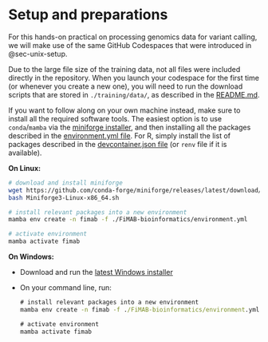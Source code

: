 # Setup and preparations {.unnumbered}

For this hands-on practical on processing genomics data for variant calling, we will make use of the same GitHub Codespaces that were introduced in @sec-unix-setup.

Due to the large file size of the training data, not all files were included directly in the repository. When you launch your codespace for the first time (or whenever you create a new one), you will need to run the download scripts that are stored in `./training/data/`, as described in the [README.md](../../training/data/README.md).

If you want to follow along on your own machine instead, make sure to install all the required software tools. The easiest option is to use `conda`/`mamba` via the [miniforge installer](https://github.com/conda-forge/miniforge), and then installing all the packages described in the [environment.yml file](../../environment.yml). For R, simply install the list of packages described in the [devcontainer.json file](../../.devcontainer/rstudio/devcontainer.json) (or `renv` file if it is available).

**On Linux:**

```bash
# download and install miniforge
wget https://github.com/conda-forge/miniforge/releases/latest/download/Miniforge3-Linux-x86_64.sh
bash Miniforge3-Linux-x86_64.sh

# install relevant packages into a new environment
mamba env create -n fimab -f ./FiMAB-bioinformatics/environment.yml

# activate environment
mamba activate fimab
```

**On Windows:**

- Download and run the [latest Windows installer](https://github.com/conda-forge/miniforge/releases/latest/download/Miniforge3-Windows-x86_64.exe)
- On your command line, run:

    ```cmd
    # install relevant packages into a new environment
    mamba env create -n fimab -f ./FiMAB-bioinformatics/environment.yml

    # activate environment
    mamba activate fimab
    ```
